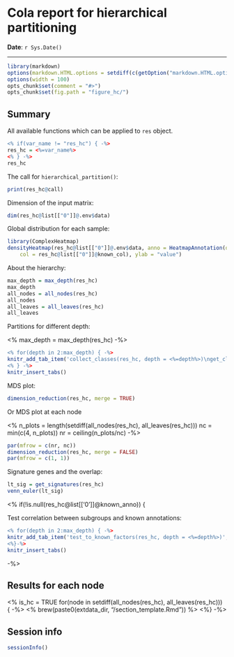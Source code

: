 Cola report for hierarchical partitioning
==================

**Date**: `r Sys.Date()`

----------------------------------------------------------------

<style type='text/css'>
<%
extdata_dir = "~/project/cola/inst/extdata";
css = paste(readLines(paste0(extdata_dir, "/custom.css")), collapse = "\n") -%>
<%= css %>
</style>

```r
library(markdown)
options(markdown.HTML.options = setdiff(c(getOption("markdown.HTML.options"), "toc"), "base64_images"))
options(width = 100)
opts_chunk$set(comment = "#>")
opts_chunk$set(fig.path = "figure_hc/")
```

## Summary

All available functions which can be applied to `res` object.

```r
<% if(var_name != "res_hc") { -%>
res_hc = <%=var_name%>
<% } -%>
res_hc
```

The call for `hierarchical_partition()`:

```r
print(res_hc@call)
```


Dimension of the input matrix:

```r
dim(res_hc@list[["0"]]@.env$data)
```

Global distribution for each sample:

```r
library(ComplexHeatmap)
densityHeatmap(res_hc@list[["0"]]@.env$data, anno = HeatmapAnnotation(df = res_hc@list[["0"]]@known_anno, 
	col = res_hc@list[["0"]]@known_col), ylab = "value")
```

About the hierarchy:


```r
max_depth = max_depth(res_hc)
max_depth
all_nodes = all_nodes(res_hc)
all_nodes
all_leaves = all_leaves(res_hc)
all_leaves
```


Partitions for different depth:

<% max_depth = max_depth(res_hc) -%>

```r
<% for(depth in 2:max_depth) { -%>
knitr_add_tab_item('collect_classes(res_hc, depth = <%=depth%>)\nget_class(res_hc, depth = <%=depth%>)', 'depth = <%=depth%>')
<% } -%>
knitr_insert_tabs()
```

MDS plot:

```r
dimension_reduction(res_hc, merge = TRUE)
```

Or MDS plot at each node

<%
n_plots = length(setdiff(all_nodes(res_hc), all_leaves(res_hc)))
nc = min(c(4, n_plots))
nr = ceiling(n_plots/nc)
-%>

```r
par(mfrow = c(nr, nc))
dimension_reduction(res_hc, merge = FALSE)
par(mfrow = c(1, 1))
```

Signature genes and the overlap:

```r
lt_sig = get_signatures(res_hc)
venn_euler(lt_sig)
```


<% if(!is.null(res_hc@list[['0']]@known_anno)) {

Test correlation between subgroups and known annotations:

```r
<% for(depth in 2:max_depth) { -%>
knitr_add_tab_item('test_to_known_factors(res_hc, depth = <%=depth%>)', 'depth = <%=depth%>')
<%}-%>
knitr_insert_tabs()
```

-%>

## Results for each node

<%
is_hc = TRUE
for(node in setdiff(all_nodes(res_hc), all_leaves(res_hc))) { -%>
	<% brew(paste0(extdata_dir, "/section_template.Rmd")) %>
<%} -%>

## Session info

```r
sessionInfo()
```
